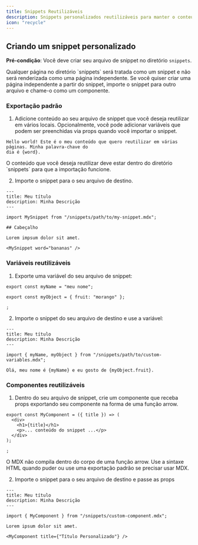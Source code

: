 ```yaml
---
title: Snippets Reutilizáveis
description: Snippets personalizados reutilizáveis para manter o conteúdo sincronizado
icon: "recycle"
---
```



<SnippetIntro />

## Criando um snippet personalizado

**Pré-condição**: Você deve criar seu arquivo de snippet no diretório `snippets`.

<Note>
  Qualquer página no diretório `snippets` será tratada como um snippet e não
  será renderizada como uma página independente. Se você quiser criar uma página
  independente a partir do snippet, importe o snippet para outro arquivo e
  chame-o como um componente.
</Note>

### Exportação padrão

1. Adicione conteúdo ao seu arquivo de snippet que você deseja reutilizar em vários
   locais. Opcionalmente, você pode adicionar variáveis que podem ser preenchidas via props
   quando você importar o snippet.

```mdx snippets/my-snippet.mdx
Hello world! Este é o meu conteúdo que quero reutilizar em várias páginas. Minha palavra-chave do
dia é {word}.
```

<Warning>
  O conteúdo que você deseja reutilizar deve estar dentro do diretório
  `snippets` para que a importação funcione.
</Warning>

2. Importe o snippet para o seu arquivo de destino.

```mdx destination-file.mdx
---
title: Meu título
description: Minha Descrição
---

import MySnippet from "/snippets/path/to/my-snippet.mdx";

## Cabeçalho

Lorem impsum dolor sit amet.

<MySnippet word="bananas" />
```

### Variáveis reutilizáveis

1. Exporte uma variável do seu arquivo de snippet:

```mdx snippets/path/to/custom-variables.mdx
export const myName = "meu nome";

export const myObject = { fruit: "morango" };

;
```

2. Importe o snippet do seu arquivo de destino e use a variável:

```mdx destination-file.mdx
---
title: Meu título
description: Minha Descrição
---

import { myName, myObject } from "/snippets/path/to/custom-variables.mdx";

Olá, meu nome é {myName} e eu gosto de {myObject.fruit}.
```

### Componentes reutilizáveis

1. Dentro do seu arquivo de snippet, crie um componente que receba props exportando
   seu componente na forma de uma função arrow.

```mdx snippets/custom-component.mdx
export const MyComponent = ({ title }) => (
  <div>
    <h1>{title}</h1>
    <p>... conteúdo do snippet ...</p>
  </div>
);

;
```

<Warning>
  O MDX não compila dentro do corpo de uma função arrow. Use a sintaxe HTML
  quando puder ou use uma exportação padrão se precisar usar MDX.
</Warning>

2. Importe o snippet para o seu arquivo de destino e passe as props

```mdx destination-file.mdx
---
title: Meu título
description: Minha Descrição
---

import { MyComponent } from "/snippets/custom-component.mdx";

Lorem ipsum dolor sit amet.

<MyComponent title={"Título Personalizado"} />
```
